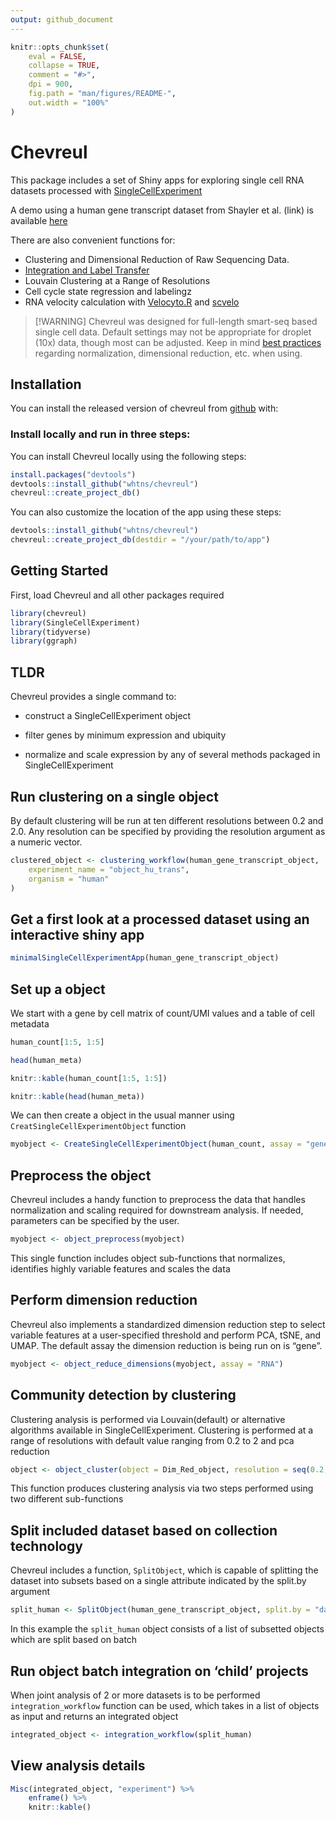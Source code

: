 ```yaml
---
output: github_document
---
```


<!-- README.md is generated from README.Rmd. Please edit that file -->

```r
knitr::opts_chunk$set(
    eval = FALSE,
    collapse = TRUE,
    comment = "#>",
    dpi = 900,
    fig.path = "man/figures/README-",
    out.width = "100%"
)
```


# Chevreul

This package includes a set of Shiny apps for exploring single cell RNA datasets processed with <a href="https://github.com/satijalab/object" target="_blank" rel="noopener noreferrer">SingleCellExperiment</a>

A demo using a human gene transcript dataset from Shayler et al. (link) is available <a href="http://cobrinik-1.saban-chla.usc.edu:8080/app/objectApp" target="_blank" rel="noopener noreferrer">here</a>

There are also convenient functions for:

-   Clustering and Dimensional Reduction of Raw Sequencing Data.
-   <a href="https://satijalab.org/seurat/archive/v3.0/integration.html" target="_blank" rel="noopener noreferrer">Integration and Label Transfer</a>
-   Louvain Clustering at a Range of Resolutions
-   Cell cycle state regression and labelingz
-   RNA velocity calculation with <a href="https://velocyto.org/" target="_blank" rel="noopener noreferrer">Velocyto.R</a> and <a href="https://scvelo.readthedocs.io/" target="_blank" rel="noopener noreferrer">scvelo</a>

> [!WARNING]
> Chevreul was designed for full-length smart-seq based single cell data. Default settings may not be appropriate for droplet (10x) data, though most can be adjusted. Keep in mind [best practices](https://satijalab.org/seurat/articles/pbmc3k_tutorial) regarding normalization, dimensional reduction, etc. when using. 

## Installation

You can install the released version of chevreul from <a href="https://github.com/whtns/chevreul" target="_blank" rel="noopener noreferrer">github</a> with:

### Install locally and run in three steps:

You can install Chevreul locally using the following steps:

```r
install.packages("devtools")
devtools::install_github("whtns/chevreul")
chevreul::create_project_db()
```

You can also customize the location of the app using these steps:

```r
devtools::install_github("whtns/chevreul")
chevreul::create_project_db(destdir = "/your/path/to/app")
```


## Getting Started

First, load Chevreul and all other packages required 

```r
library(chevreul)
library(SingleCellExperiment)
library(tidyverse)
library(ggraph)
```

## TLDR

Chevreul provides a single command to:

-   construct a SingleCellExperiment object

-   filter genes by minimum expression and ubiquity

-   normalize and scale expression by any of several methods packaged in SingleCellExperiment

## Run clustering on a single object

By default clustering will be run at ten different resolutions between 0.2 and 2.0. Any resolution can be specified by providing the resolution argument as a numeric vector.

```r
clustered_object <- clustering_workflow(human_gene_transcript_object,
    experiment_name = "object_hu_trans",
    organism = "human"
)
```

## Get a first look at a processed dataset using an interactive shiny app

```r
minimalSingleCellExperimentApp(human_gene_transcript_object)
```

## Set up a object

We start with a gene by cell matrix of count/UMI values and a table of cell metadata

```r
human_count[1:5, 1:5]

head(human_meta)
```

```r
knitr::kable(human_count[1:5, 1:5])

knitr::kable(head(human_meta))
```

We can then create a object in the usual manner using `CreatSingleCellExperimentObject` function

```r
myobject <- CreateSingleCellExperimentObject(human_count, assay = "gene", meta.data = human_meta)
```

## Preprocess the object

Chevreul includes a handy function to preprocess the data that handles normalization and scaling required for downstream analysis. If needed, parameters can be specified by the user.

```r
myobject <- object_preprocess(myobject)
```

This single function includes object sub-functions that normalizes, identifies highly variable features and scales the data

## Perform dimension reduction

Chevreul also implements a standardized dimension reduction step to select variable features at a user-specified threshold and perform PCA, tSNE, and UMAP. The default assay the dimension reduction is being run on is "gene".

```r
myobject <- object_reduce_dimensions(myobject, assay = "RNA")
```


## Community detection by clustering

Clustering analysis is performed via Louvain(default) or alternative algorithms available in SingleCellExperiment. Clustering is performed at a range of resolutions with default value ranging from 0.2 to 2 and pca reduction

```r
object <- object_cluster(object = Dim_Red_object, resolution = seq(0.2, 2, by = 0.2))
```

This function produces clustering analysis via two steps performed using two different sub-functions


## Split included dataset based on collection technology

Chevreul includes a function, `SplitObject`, which is capable of splitting the dataset into subsets based on a single attribute indicated by the split.by argument 

```r
split_human <- SplitObject(human_gene_transcript_object, split.by = "dataset")
```
In this example the `split_human` object consists of a list of subsetted objects which are split based on batch


## Run object batch integration on 'child' projects

When joint analysis of 2 or more datasets is to be performed `integration_workflow` function can be used, which takes in a list of objects as input and returns an integrated object

```r
integrated_object <- integration_workflow(split_human)
```

## View analysis details

```r
Misc(integrated_object, "experiment") %>%
    enframe() %>%
    knitr::kable()
```
